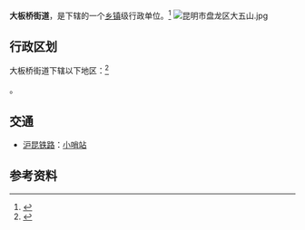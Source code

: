 {{中国乡级行政区
|景观照片文件名 = Kunming new airport terminal 2012-9-26.jpg
|景观照片描述 = [[昆明长水国际机场|昆明长水国际机场]]
|汉语拼音 = 
|其他语言 = 
|其他语言名称 = 
|旧称 = 
|地名出处 = 
|位置图文件名 = 
|位置图描述 = 
|自定义图片= 
|建置时间 = 
|政府驻地 = 
|毗邻 = 
|总面积 = 
|总人口 = 
|总人口年份 = 
|户籍人口 = 
|户籍人口年份 = 
|常住人口 = 
|常住人口年份 = 
|人口密度 = 
|GDP = 
|GDP年份 = 
|邮政编码 = 
|电话区号 = 871
|官方网站 = 
|网站名称 = 
|53/01/11/009/000}}

'''大板桥街道'''，是{{PRC admin/fullname|53/01/11/009/000|3}}下辖的一个[[乡镇|乡镇]]级行政单位。<ref>{{PRC admin/ref sgc|{{PRC admin/parent|53/01/11/009/000}}}}</ref>
[[File:昆明市盘龙区大五山.jpg|thumb]]

== 行政区划 ==

大板桥街道下辖以下地区：<ref>{{PRC admin/ref sgc|53/01/11/009/000}}</ref>

{{PRC admin/children|53/01/11/009/000}}。

== 交通 ==
* {{rint|cn|rail}}[[沪昆铁路|沪昆铁路]]：[[小哨站|小哨站]]

== 参考资料 ==
{{reflist}}

{{PRC admin/navcat|53/01/11/009/000}}